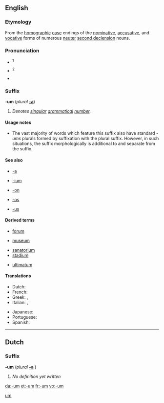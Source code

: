 ==English==

===Etymology===
From the [[homographic]] [[w:Grammatical case|case]] endings of the [[nominative]], [[accusative]], and [[vocative]] forms of numerous [[Appendix:Latin second declension#Neuter|neuter]] {{L.}} [[Appendix:Latin second declension#Neuter|second declension]] nouns.

===Pronunciation===
* {{a|[[w:Latin spelling and pronunciation|Latin]]}}<sup>1</sup> {{IPA|/—um/}}
* {{a|Latin}}<sup>2</sup> {{IPA|/—ũ/}}
* {{a|UK}} {{IPA|/—əm/}}

===Suffix===
'''-um''' (''plural'' '''[[-a#English|-a]]''')

# ''Denotes [[singular]] [[grammatical]] [[number]].''

====Usage notes====
* The vast majority of words which feature this suffix also have standard ''-ums'' plurals formed by suffixation with the {{term|-s|lang=en}} plural suffix. However, in such situations, the {{term||-s}} suffix morphologically is additional to and separate from the {{term||-um}} suffix.

====See also====
{{rel-top5}}
* [[-a]]
{{rel-mid5}}
* [[-ium]]
{{rel-mid5}}
* [[-on]]
{{rel-mid5}}
* [[-os]]
{{rel-mid5}}
* [[-us]]
{{rel-bottom}}

====Derived terms====
{{rel-top4|Terms which feature the ''-um'' suffix}}
* [[forum]]
{{rel-mid4}}
* [[museum]]
{{rel-mid4}}
* [[sanatorium]]
* [[stadium]]
{{rel-mid4}}
* [[ultimatum]]
{{rel-bottom|note=: This list is very much incomplete; please help its completion by adding terms.}}

====Translations====
{{trans-top|Latinate singular grammatical number suffix}}
*Dutch: {{t|nl|-um}}
*French: {{t|fr|-um}}
*Greek: {{t|el||tr=-o}}, {{t|el||tr=-on}}
*Italian: {{t|it|-o}}, {{t|it|-a}}
{{trans-mid}}
*Japanese: {{t|ja|ウム|tr=[[-umu]]}}
*Portuguese: {{t|pt|-o}}
*Spanish: {{t|es|-o}}
{{trans-bottom}}

[[Category:English suffixes|um]]

----

==Dutch==

===Suffix===
'''-um''' (''plural'' '''[[-a#Dutch|-a]]'''<!-- ''or'' '''[[-ums#Dutch|-ums]]''' — or is this merely a SOP formation of [[-um]] + [[-s]] as described in the English usage note above? -->)

# ''No definition yet written''

[[da:-um]]
[[et:-um]]
[[fr:-um]]
[[vo:-um]]